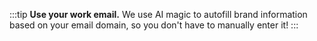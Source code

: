 
:::tip
    **Use your work email.** We use AI magic to autofill brand information based on your email domain, so you don't have to manually enter it!
:::